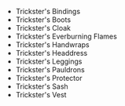 - <WowHeadItem id="15360">Trickster's Bindings</WonderfulHeadItem>
- <WowHeadItem id="15362">Trickster's Boots</WonderfulHeadItem>
- <WowHeadItem id="15364">Trickster's Cloak</WonderfulHeadItem>
- <WowHeadItem id="132288">Trickster's Everburning Flames</WonderfulHeadItem>
- <WowHeadItem id="15365">Trickster's Handwraps</WonderfulHeadItem>
- <WowHeadItem id="15363">Trickster's Headdress</WonderfulHeadItem>
- <WowHeadItem id="15366">Trickster's Leggings</WonderfulHeadItem>
- <WowHeadItem id="15368">Trickster's Pauldrons</WonderfulHeadItem>
- <WowHeadItem id="15367">Trickster's Protector</WonderfulHeadItem>
- <WowHeadItem id="15361">Trickster's Sash</WonderfulHeadItem>
- <WowHeadItem id="15359">Trickster's Vest</WonderfulHeadItem>